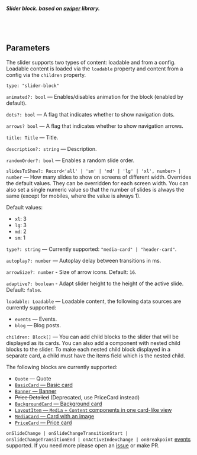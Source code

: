 

<Meta of={SliderStories} />
<StoryTemplate>

##### Slider block. based on [swiper](https://v6.swiperjs.com/react) library.
<br/><br/>

## Parameters

The slider supports two types of content: loadable and from a config. Loadable content is loaded via the `loadable` property and content from a config via the `children` property.

`type: "slider-block"`

`animated?: bool` — Enables/disables animation for the block (enabled by default).

`dots?: bool` — A flag that indicates whether to show navigation dots.

`arrows? bool` — A flag that indicates whether to show navigation arrows.

`title: Title` — Title.

`description?: string` — Description.

`randomOrder?: bool` — Enables a random slide order.

`slidesToShow?: Record<'all' | 'sm' | 'md' | 'lg' | 'xl', number> | number` — How many slides to show on screens of different width. Overrides the default values. They can be overridden for each screen width. You can also set a single numeric value so that the number of slides is always the same (except for mobiles, where the value is always 1).

Default values:

- `xl`: 3
- `lg`: 3
- `md`: 2
- `sm`: 1

`type?: string` — Currently supported: `"media-card" | "header-card"`.

`autoplay?: number` — Autoplay delay between transitions in ms.

`arrowSize?: number` - Size of arrow icons. Default: `16`.

`adaptive?: boolean` - Adapt slider height to the height of the active slide. Default: `false`.

`loadable: Loadable` — Loadable content, the following data sources are currently supported:

- `events` — Events.
- `blog` — Blog posts.

`children: Block[]` — You can add child blocks to the slider that will be displayed as its cards. You can also add a component with nested child blocks to the slider. To make each nested child block displayed in a separate card, a child must have the items field which is the nested child.

The following blocks are currently supported:

- `Quote` — Quote
- [`BasicCard` — Basic card](?path=/story/components-cards-basiccard--default&viewMode=docs)
- [`Banner` — Banner](?path=/story/блоки-banner--default&viewMode=docs)
- <s>Price Detailed</s> (Deprecated, use PriceCard instead)
- [`BackgroundCard` — Background card](?path=/story/components-cards-backgroundcard--default&viewMode=docs)
- [`LayoutItem` — `Media` + `Content` components in one card-like view](?path=/story/components-cards-layoutitem--default&viewMode=docs)
- [`MediaCard` — Card with an image](?path=/story/блоки-media--default&viewMode=docs)
- [`PriceCard` — Price card](?path=/story/components-cards-pricecard--default&viewMode=docs)

`onSlideChange | onSlideChangeTransitionStart | onSlideChangeTransitionEnd | onActiveIndexChange | onBreakpoint` [events](https://v6.swiperjs.com/swiper-api#events) supported. If you need more please open an [issue](https://github.com/gravity-ui/page-constructor/issues) or make PR.
</StoryTemplate>
